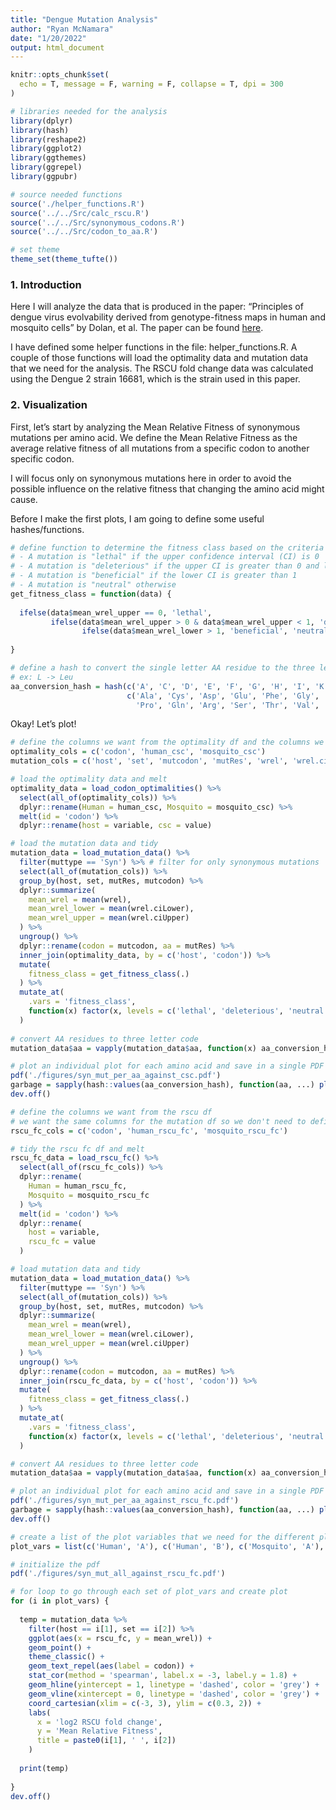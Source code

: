```yaml
---
title: "Dengue Mutation Analysis"
author: "Ryan McNamara"
date: "1/20/2022"
output: html_document
---
```


```r
knitr::opts_chunk$set(
  echo = T, message = F, warning = F, collapse = T, dpi = 300
)

# libraries needed for the analysis 
library(dplyr)
library(hash) 
library(reshape2)
library(ggplot2)
library(ggthemes)
library(ggrepel)
library(ggpubr)

# source needed functions 
source('./helper_functions.R')
source('../../Src/calc_rscu.R')
source('../../Src/synonymous_codons.R')
source('../../Src/codon_to_aa.R')

# set theme 
theme_set(theme_tufte())
```

### 1. Introduction

Here I will analyze the data that is produced in the paper: "Principles of dengue virus evolvability derived from genotype-fitness maps in human and mosquito cells" by Dolan, et al. The paper can be found [here](https://elifesciences.org/articles/61921#content). 

I have defined some helper functions in the file: helper_functions.R. A couple of those functions will load the optimality data and mutation data that we need for the analysis. The RSCU fold change data was calculated using the Dengue 2 strain 16681, which is the strain used in this paper. 

### 2. Visualization 

First, let's start by analyzing the Mean Relative Fitness of synonymous mutations per amino acid. We define the Mean Relative Fitness as the average relative fitness of all mutations from a specific codon to another specific codon.

I will focus only on synonymous mutations here in order to avoid the possible influence on the relative fitness that changing the amino acid might cause. 

Before I make the first plots, I am going to define some useful hashes/functions. 

```r
# define function to determine the fitness class based on the criteria in the paper: 
# - A mutation is "lethal" if the upper confidence interval (CI) is 0
# - A mutation is "deleterious" if the upper CI is greater than 0 and less than 1 
# - A mutation is "beneficial" if the lower CI is greater than 1
# - A mutation is "neutral" otherwise 
get_fitness_class = function(data) {
  
  ifelse(data$mean_wrel_upper == 0, 'lethal', 
         ifelse(data$mean_wrel_upper > 0 & data$mean_wrel_upper < 1, 'deleterious', 
                ifelse(data$mean_wrel_lower > 1, 'beneficial', 'neutral')))
  
}

# define a hash to convert the single letter AA residue to the three letter AA code 
# ex: L -> Leu
aa_conversion_hash = hash(c('A', 'C', 'D', 'E', 'F', 'G', 'H', 'I', 'K', 'L', 'N', 'P', 'Q', 'R', 'S', 'T', 'V', 'Y'),
                          c('Ala', 'Cys', 'Asp', 'Glu', 'Phe', 'Gly', 'His', 'Ile', 'Lys', 'Leu', 'Asn', 
                            'Pro', 'Gln', 'Arg', 'Ser', 'Thr', 'Val', 'Tyr'))
```

Okay! Let's plot!

```r
# define the columns we want from the optimality df and the columns we want from the mutation df 
optimality_cols = c('codon', 'human_csc', 'mosquito_csc')
mutation_cols = c('host', 'set', 'mutcodon', 'mutRes', 'wrel', 'wrel.ciLower', 'wrel.ciUpper')

# load the optimality data and melt 
optimality_data = load_codon_optimalities() %>%
  select(all_of(optimality_cols)) %>%
  dplyr::rename(Human = human_csc, Mosquito = mosquito_csc) %>%
  melt(id = 'codon') %>%
  dplyr::rename(host = variable, csc = value)

# load the mutation data and tidy 
mutation_data = load_mutation_data() %>%
  filter(muttype == 'Syn') %>% # filter for only synonymous mutations 
  select(all_of(mutation_cols)) %>%
  group_by(host, set, mutRes, mutcodon) %>%
  dplyr::summarize(
    mean_wrel = mean(wrel), 
    mean_wrel_lower = mean(wrel.ciLower), 
    mean_wrel_upper = mean(wrel.ciUpper)
  ) %>%
  ungroup() %>%
  dplyr::rename(codon = mutcodon, aa = mutRes) %>%
  inner_join(optimality_data, by = c('host', 'codon')) %>%
  mutate(
    fitness_class = get_fitness_class(.)
  ) %>%
  mutate_at(
    .vars = 'fitness_class', 
    function(x) factor(x, levels = c('lethal', 'deleterious', 'neutral', 'beneficial'))
  )
  
# convert AA residues to three letter code 
mutation_data$aa = vapply(mutation_data$aa, function(x) aa_conversion_hash[[x]], character(1), USE.NAMES = FALSE)

# plot an individual plot for each amino acid and save in a single PDF file 
pdf('./figures/syn_mut_per_aa_against_csc.pdf')
garbage = sapply(hash::values(aa_conversion_hash), function(aa, ...) plot_mrf_per_aa(mutation_data, aa, 'csc', 'CSC'))
dev.off()
```

```r
# define the columns we want from the rscu df 
# we want the same columns for the mutation df so we don't need to define a new variable 
rscu_fc_cols = c('codon', 'human_rscu_fc', 'mosquito_rscu_fc')

# tidy the rscu fc df and melt 
rscu_fc_data = load_rscu_fc() %>%
  select(all_of(rscu_fc_cols)) %>%
  dplyr::rename(
    Human = human_rscu_fc, 
    Mosquito = mosquito_rscu_fc
  ) %>%
  melt(id = 'codon') %>%
  dplyr::rename(
    host = variable, 
    rscu_fc = value
  ) 

# load mutation data and tidy 
mutation_data = load_mutation_data() %>%
  filter(muttype == 'Syn') %>%
  select(all_of(mutation_cols)) %>%
  group_by(host, set, mutRes, mutcodon) %>%
  dplyr::summarize(
    mean_wrel = mean(wrel), 
    mean_wrel_lower = mean(wrel.ciLower), 
    mean_wrel_upper = mean(wrel.ciUpper)
  ) %>%
  ungroup() %>%
  dplyr::rename(codon = mutcodon, aa = mutRes) %>%
  inner_join(rscu_fc_data, by = c('host', 'codon')) %>%
  mutate(
    fitness_class = get_fitness_class(.)
  ) %>%
  mutate_at(
    .vars = 'fitness_class', 
    function(x) factor(x, levels = c('lethal', 'deleterious', 'neutral', 'beneficial'))
  )

# convert AA residues to three letter code 
mutation_data$aa = vapply(mutation_data$aa, function(x) aa_conversion_hash[[x]], character(1), USE.NAMES = FALSE)

# plot an individual plot for each amino acid and save in a single PDF file
pdf('./figures/syn_mut_per_aa_against_rscu_fc.pdf')
garbage = sapply(hash::values(aa_conversion_hash), function(aa, ...) plot_mrf_per_aa(mutation_data, aa, 'rscu_fc', 'log2 RSCU fold change'))
dev.off()
```

```r
# create a list of the plot variables that we need for the different plots 
plot_vars = list(c('Human', 'A'), c('Human', 'B'), c('Mosquito', 'A'), c('Mosquito', 'B'))

# initialize the pdf 
pdf('./figures/syn_mut_all_against_rscu_fc.pdf')

# for loop to go through each set of plot_vars and create plot
for (i in plot_vars) {
  
  temp = mutation_data %>%
    filter(host == i[1], set == i[2]) %>%
    ggplot(aes(x = rscu_fc, y = mean_wrel)) +
    geom_point() +
    theme_classic() +
    geom_text_repel(aes(label = codon)) +
    stat_cor(method = 'spearman', label.x = -3, label.y = 1.8) +
    geom_hline(yintercept = 1, linetype = 'dashed', color = 'grey') +
    geom_vline(xintercept = 0, linetype = 'dashed', color = 'grey') +
    coord_cartesian(xlim = c(-3, 3), ylim = c(0.3, 2)) +
    labs(
      x = 'log2 RSCU fold change', 
      y = 'Mean Relative Fitness', 
      title = paste0(i[1], ' ', i[2])
    )
  
  print(temp)
  
}
dev.off()
```













